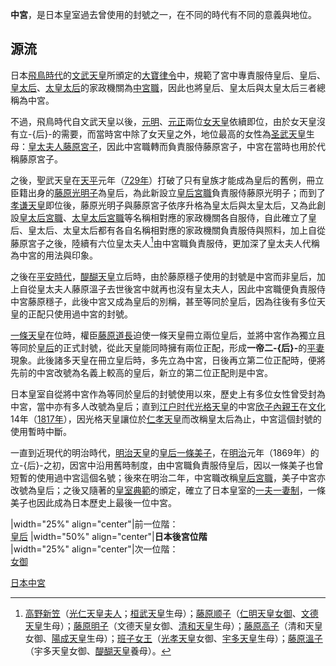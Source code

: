 {{about|「中宮」位號在日本的使用|一般意義上的「中宮」和其他用法|中宮 (消歧義)}}
{{Unreferenced|time=2020-10-03T00:07:57+00:00}}
'''中宮'''，是日本皇室過去曾使用的封號之一，在不同的時代有不同的意義與地位。

==源流==
日本[[飛鳥時代|飛鳥時代]]的[[文武天皇|文武天皇]]所頒定的[[大宝令|大寶律令]]中，規範了宮中專責服侍皇后、皇后、[[皇太后|皇太后]]、[[太皇太后|太皇太后]]的家政機關為[[中宮職|中宮職]]，因此也將皇后、皇太后與太皇太后三者總稱為中宮。

不過，飛鳥時代自文武天皇以後，[[元明天皇|元明]]、[[元正天皇|元正]]兩位[[女性天皇|女天皇]]依續即位，由於女天皇沒有立-{后}-的需要，而當時宮中除了女天皇之外，地位最高的女性為[[圣武天皇|圣武天皇]]生母：[[皇太夫人|皇太夫人]][[藤原宮子|藤原宮子]]，因此中宮職轉而負責服侍藤原宮子，中宮在當時也用於代稱藤原宮子。

之後，聖武天皇在[[天平_(日本)|天平]]元年（[[729年|729年]]）打破了只有皇族才能成為皇后的舊例，冊立臣籍出身的[[藤原光明子|藤原光明子]]為皇后，為此新設立[[皇后宮職|皇后宮職]]負責服侍藤原光明子；而到了[[孝谦天皇|孝谦天皇]]即位後，藤原光明子與藤原宮子依序升格為皇太后與太皇太后，又為此創設[[皇太后宮職|皇太后宮職]]、[[太皇太后宮職|太皇太后宮職]]等名稱相對應的家政機關各自服侍，自此確立了皇后、皇太后、太皇太后都有各自名稱相對應的家政機關負責服侍與照料，加上自從藤原宮子之後，陸續有六位皇太夫人<ref>[[高野新笠|高野新笠]]（[[光仁天皇|光仁天皇]][[夫人_(位号)|夫人]]；[[桓武天皇|桓武天皇]]生母）；[[藤原顺子|藤原顺子]]（[[仁明天皇|仁明天皇]][[女御|女御]]、[[文德天皇|文德天皇]]生母）；[[藤原明子|藤原明子]]（文德天皇女御、[[清和天皇|清和天皇]]生母）；[[藤原高子|藤原高子]]（清和天皇女御、[[陽成天皇|陽成天皇]]生母）；[[班子女王|班子女王]]（[[光孝天皇|光孝天皇]]女御、[[宇多天皇|宇多天皇]]生母）；[[藤原溫子|藤原溫子]]（宇多天皇女御、[[醍醐天皇|醍醐天皇]]養母）。</ref>由中宮職負責服侍，更加深了皇太夫人代稱為中宮的用法與印象。

之後在[[平安時代|平安時代]]，[[醍醐天皇|醍醐天皇]]立后時，由於藤原穩子使用的封號是中宮而非皇后，加上自從皇太夫人藤原溫子去世後宮中就再也沒有皇太夫人，因此中宮職便負責服侍中宮藤原穩子，此後中宮又成為皇后的別稱，甚至等同於皇后，因為往後有多位天皇的正配只使用過中宮的封號。

[[一條天皇|一條天皇]]在位時，權臣[[藤原道長|藤原道長]]迫使一條天皇冊立兩位皇后，並將中宮作為獨立且等同於[[皇后|皇后]]的正式封號，從此天皇能同時擁有兩位正配，形成'''一帝二-{后}-'''的[[平妻|平妻]]現象。此後諸多天皇在冊立皇后時，多先立為中宮，日後再立第二位正配時，便將先前的中宮改號為名義上較高的皇后，新立的第二位正配則是中宮。

日本皇室自從將中宮作為等同於皇后的封號使用以來，歷史上有多位女性曾受封為中宮，當中亦有多人改號為皇后；直到[[江户时代|江户时代]][[光格天皇|光格天皇]]的中宮[[欣子內親王|欣子內親王]]在[[文化_(年號)|文化]]14年（[[1817年|1817年]]），因光格天皇讓位於[[仁孝天皇|仁孝天皇]]而改稱皇太后為止，中宮這個封號的使用暫時中斷。

一直到近現代的明治時代，[[明治天皇|明治天皇]]的[[皇后|皇后]][[昭憲皇太后|一條美子]]，在[[明治|明治]]元年（1869年）的立-{后}-之初，因宮中沿用舊時制度，由中宮職負責服侍皇后，因以一條美子也曾短暫的使用過中宮這個名號；後來在明治二年，中宮職改稱[[皇后宮職|皇后宮職]]，美子中宮亦改號為皇后；之後又隨著的[[皇室典範#舊皇室典範|皇室典範]]的頒定，確立了日本皇室的[[一夫一妻制|一夫一妻制]]，一條美子也因此成為日本歷史上最後一位中宮。

{{start box}}
|width="25%" align="center"|前一位階：<br>[[皇后|皇后]]
|width="50%" align="center"|'''日本後宮位階'''<br>
|width="25%" align="center"|次一位階：<br>[[女御|女御]]
{{end box}}

[[Category:日本中宮|]]